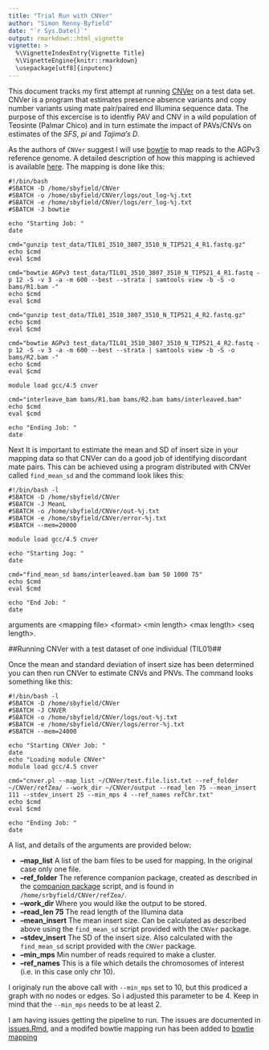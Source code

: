 ```yaml
---
title: "Trial Run with CNVer"
author: "Simon Renny-Byfield"
date: "`r Sys.Date()`"
output: rmarkdown::html_vignette
vignette: >
  %\VignetteIndexEntry{Vignette Title}
  %\VignetteEngine{knitr::rmarkdown}
  \usepackage[utf8]{inputenc}
---
```


This document tracks my first attempt at running [CNVer](http://compbio.cs.toronto.edu/CNVer/) on a test data set. CNVer is a program that estimates presence absence variants and copy number variants using mate pair/paired end Illumina sequence data. The purpose of this excercise is to identfiy PAV and CNV in a wild population of Teosinte (Palmar Chico) and in turn estimate the impact of PAVs/CNVs on estimates of the *SFS*, *pi* and *Tajima's D*. 

As the authors of `CNVer` suggest I will use [bowtie](http://bowtie-bio.sourceforge.net/index.shtml) to map reads to the AGPv3 reference genome. A detailed description of how this mapping is achieved is available [here](https://github.com/XLEvolutionist/CNVer/blob/master/bowtie_mapping.Rmd).
The mapping is done like this:

```
#!/bin/bash
#SBATCH -D /home/sbyfield/CNVer
#SBATCH -o /home/sbyfield/CNVer/logs/out_log-%j.txt
#SBATCH -e /home/sbyfield/CNVer/logs/err_log-%j.txt
#SBATCH -J bowtie

echo "Starting Job: "
date

cmd="gunzip test_data/TIL01_3510_3807_3510_N_TIP521_4_R1.fastq.gz"
echo $cmd
eval $cmd

cmd="bowtie AGPv3 test_data/TIL01_3510_3807_3510_N_TIP521_4_R1.fastq -p 12 -S -v 3 -a -m 600 --best --strata | samtools view -b -S -o bams/R1.bam -"
echo $cmd
eval $cmd

cmd="gunzip test_data/TIL01_3510_3807_3510_N_TIP521_4_R2.fastq.gz"
echo $cmd
eval $cmd

cmd="bowtie AGPv3 test_data/TIL01_3510_3807_3510_N_TIP521_4_R2.fastq -p 12 -S -v 3 -a -m 600 --best --strata | samtools view -b -S -o bams/R2.bam -"
echo $cmd
eval $cmd

module load gcc/4.5 cnver

cmd="interleave_bam bams/R1.bam bams/R2.bam bams/interleaved.bam"
echo $cmd
eval $cmd

echo "Ending Job: "
date
```

Next It is important to estimate the mean and SD of insert size in your mapping data so that CNVer can do a good job of identifying discordant mate pairs. This can be achieved using a program distributed with CNVer called `find_mean_sd` and the command look likes this:
```
#!/bin/bash -l
#SBATCH -D /home/sbyfield/CNVer
#SBATCH -J MeanL
#SBATCH -o /home/sbyfield/CNVer/out-%j.txt
#SBATCH -e /home/sbyfield/CNVer/error-%j.txt
#SBATCH --mem=20000

module load gcc/4.5 cnver

echo "Starting Jog: "
date

cmd="find_mean_sd bams/interleaved.bam bam 50 1000 75"
echo $cmd
eval $cmd

echo "End Job: "
date
```
arguments are \<mapping file\> \<format\> \<min length\> \<max length\> \<seq length\>.

##Running CNVer with a test dataset of one individual (TIL01)##

Once the mean and standard deviation of insert size has been determined you can then run CNVer to estimate CNVs and PNVs. The command looks something like this:
```
#!/bin/bash -l
#SBATCH -D /home/sbyfield/CNVer
#SBATCH -J CNVER
#SBATCH -o /home/sbyfield/CNVer/logs/out-%j.txt
#SBATCH -e /home/sbyfield/CNVer/logs/error-%j.txt
#SBATCH --mem=24000

echo "Starting CNVer Job: "
date
echo "Loading module CNVer"
module load gcc/4.5 cnver

cmd="cnver.pl --map_list ~/CNVer/test.file.list.txt --ref_folder ~/CNVer/refZea/ --work_dir ~/CNVer/output --read_len 75 --mean_insert 111 --stdev_insert 25 --min_mps 4 --ref_names refChr.txt"
echo $cmd
eval $cmd

echo "Ending Job: "
date
```

A list, and details of the arguments are provided below:

* **--map_list**  A list of the bam files to be used for mapping. In the original case only one file.
* **--ref_folder**  The reference companion package, created as described in the [companion package](https://github.com/XLEvolutionist/CNVer/blob/master/companionPackage.Rmd) script, and is found in `/home/srbyfield/CNVer/refZea/`.
* **--work_dir**  Where you would like the output to be stored.
* **--read_len 75** The read length of the Illumina data
* **--mean_insert** The mean insert size. Can be calculated as described above using the `find_mean_sd` script provided with the `CNVer` package.
* **--stdev_insert**  The SD of the insert size. Also calculated with the `find_mean_sd` script provided with the `CNVer` package.
* **--min_mps**  Min number of reads required to make a cluster.
* **--ref_names** This is a file which details the chromosomes of interest (i.e. in this case only chr 10).

I originaly run the above call with `--min_mps` set to 10, but this prodiced a graph with no nodes or edges. So i adjusted this parameter to be 4. Keep in mind that the `--min_mps` needs to be at least 2.

I am having issues getting the pipeline to run. The issues are documented in [issues.Rmd](https://github.com/XLEvolutionist/CNVer/blob/master/issues.Rmd), and a modifed bowtie mapping run has been added to [bowtie mapping](https://github.com/XLEvolutionist/CNVer/blob/master/bowtie_mapping.Rmd)